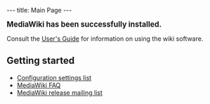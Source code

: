 ---
title: Main Page
---

<big>'''MediaWiki has been successfully installed.'''</big>

Consult the [http://meta.wikipedia.org/wiki/MediaWiki_User%27s_Guide User's Guide] for information on using the wiki software.

== Getting started ==

* [http://www.mediawiki.org/wiki/Help:Configuration_settings Configuration settings list]
* [http://www.mediawiki.org/wiki/Help:FAQ MediaWiki FAQ]
* [http://mail.wikipedia.org/mailman/listinfo/mediawiki-announce MediaWiki release mailing list]